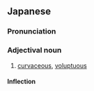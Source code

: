 ==Japanese==
{{ja-kanjitab|にく|k1=にっ|かん|てき}}

===Pronunciation===
{{ja-pron|にっかんてき|y=o}}

===Adjectival noun===
{{ja-adj|infl=na|にっかんてき}}

# [[curvaceous]], [[voluptuous]]

====Inflection====
{{ja-na|にっかんてき}}